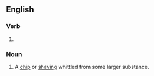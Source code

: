 ==English==

===Verb===
{{head|en|present participle}}

# {{present participle of|whittle|lang=en|nocat=1}}

===Noun===
{{en-noun}}

# {{lb|en|usually|in the plural}} A [[chip]] or [[shaving]] whittled from some larger substance.